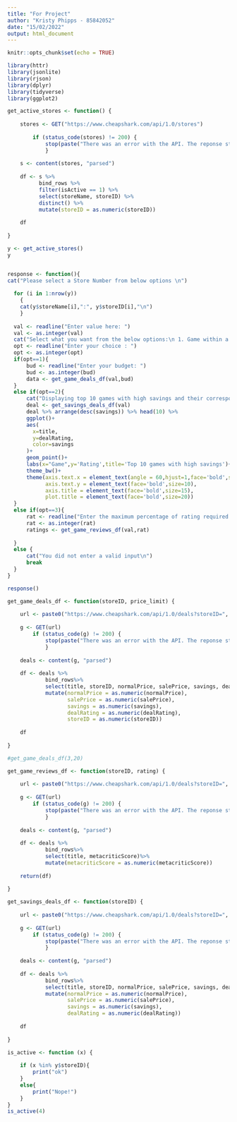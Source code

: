 ```yaml
---
title: "For Project"
author: "Kristy Phipps - 85842052"
date: "15/02/2022"
output: html_document
---
```


```r
knitr::opts_chunk$set(echo = TRUE)
```

```r
library(httr)
library(jsonlite)
library(rjson)
library(dplyr)
library(tidyverse)
library(ggplot2)
```



```r

get_active_stores <- function() {
    
    stores <- GET("https://www.cheapshark.com/api/1.0/stores")
   
        if (status_code(stores) != 200) {
            stop(paste("There was an error with the API. The reponse status is:", status_code(g)))
            }
     
    s <- content(stores, "parsed")       
    
    df <- s %>% 
          bind_rows %>% 
          filter(isActive == 1) %>%
          select(storeName, storeID) %>%
          distinct() %>%
          mutate(storeID = as.numeric(storeID))
    
    df
    
}

y <- get_active_stores()
y
```


```r
```


```r
response <- function(){
cat("Please select a Store Number from below options \n")
  
  for (i in 1:nrow(y))
    {
    cat(y$storeName[i],":", y$storeID[i],"\n")
    }
  
  val <- readline("Enter value here: ")
  val <- as.integer(val)
  cat("Select what you want from the below options:\n 1. Game within a budget\n2.Savings and current deal rating\n3.Games above a certain rating")
  opt <- readline("Enter your choice : ")
  opt <- as.integer(opt)
  if(opt==1){
      bud <- readline("Enter your budget: ")
      bud <- as.integer(bud)
      data <- get_game_deals_df(val,bud)
  }
  else if(opt==2){
      cat("Displaying top 10 games with high savings and their corresponding rating")
      deal <- get_savings_deals_df(val)
      deal %>% arrange(desc(savings)) %>% head(10) %>%
      ggplot()+
      aes(
        x=title,
        y=dealRating,
        color=savings
      )+
      geom_point()+
      labs(x="Game",y='Rating',title='Top 10 games with high savings')+
      theme_bw()+
      theme(axis.text.x = element_text(angle = 60,hjust=1,face='bold',size=10),
            axis.text.y = element_text(face='bold',size=10),
            axis.title = element_text(face='bold',size=15),
            plot.title = element_text(face='bold',size=20))
  }
  else if(opt==3){
      rat <- readline("Enter the maximum percentage of rating required: ")
      rat <- as.integer(rat)
      ratings <- get_game_reviews_df(val,rat)
      
  }
  else {
      cat("You did not enter a valid input\n")
      break
  }
}
```

```r
response()
```


```r
get_game_deals_df <- function(storeID, price_limit) {
    
    url <- paste0("https://www.cheapshark.com/api/1.0/deals?storeID=", storeID, "&upperPrice=", price_limit)
    
    g <- GET(url)
        if (status_code(g) != 200) {
            stop(paste("There was an error with the API. The reponse status is:", status_code(g)))
            }
            
    deals <- content(g, "parsed")
    
    df <- deals %>% 
            bind_rows%>%
            select(title, storeID, normalPrice, salePrice, savings, dealRating)%>%
            mutate(normalPrice = as.numeric(normalPrice), 
                   salePrice = as.numeric(salePrice), 
                   savings = as.numeric(savings), 
                   dealRating = as.numeric(dealRating), 
                   storeID = as.numeric(storeID))
    
    df
    
}

#get_game_deals_df(3,20)
```
```r
get_game_reviews_df <- function(storeID, rating) {
    
    url <- paste0("https://www.cheapshark.com/api/1.0/deals?storeID=", storeID, "&metacritic=", rating)
    
    g <- GET(url)
        if (status_code(g) != 200) {
            stop(paste("There was an error with the API. The reponse status is:", status_code(g)))
            }
            
    deals <- content(g, "parsed")
    
    df <- deals %>% 
            bind_rows%>%
            select(title, metacriticScore)%>%
            mutate(metacriticScore = as.numeric(metacriticScore))
    
    return(df)
    
}

```

```r
get_savings_deals_df <- function(storeID) {
    
    url <- paste0("https://www.cheapshark.com/api/1.0/deals?storeID=", storeID)
    
    g <- GET(url)
        if (status_code(g) != 200) {
            stop(paste("There was an error with the API. The reponse status is:", status_code(g)))
            }
            
    deals <- content(g, "parsed")
    
    df <- deals %>% 
            bind_rows%>%
            select(title, storeID, normalPrice, salePrice, savings, dealRating)%>%
            mutate(normalPrice = as.numeric(normalPrice), 
                   salePrice = as.numeric(salePrice), 
                   savings = as.numeric(savings), 
                   dealRating = as.numeric(dealRating))
    
    df
    
}
```






```r
is_active <- function (x) {
    
    if (x %in% y$storeID){
        print("ok")
    }
    else{
        print("Nope!")
    }
}
is_active(4)


```